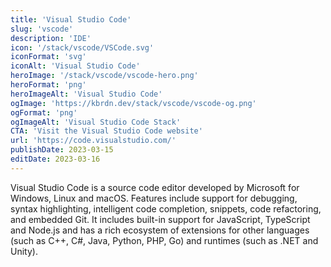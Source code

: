 ```yaml
---
title: 'Visual Studio Code'
slug: 'vscode'
description: 'IDE'
icon: '/stack/vscode/VSCode.svg'
iconFormat: 'svg'
iconAlt: 'Visual Studio Code'
heroImage: '/stack/vscode/vscode-hero.png'
heroFormat: 'png'
heroImageAlt: 'Visual Studio Code'
ogImage: 'https://kbrdn.dev/stack/vscode/vscode-og.png'
ogFormat: 'png'
ogImageAlt: 'Visual Studio Code Stack'
CTA: 'Visit the Visual Studio Code website'
url: 'https://code.visualstudio.com/'
publishDate: 2023-03-15
editDate: 2023-03-16
---
```


Visual Studio Code is a source code editor developed by Microsoft for Windows, Linux and macOS. Features include support for debugging, syntax highlighting, intelligent code completion, snippets, code refactoring, and embedded Git. It includes built-in support for JavaScript, TypeScript and Node.js and has a rich ecosystem of extensions for other languages (such as C++, C#, Java, Python, PHP, Go) and runtimes (such as .NET and Unity).
